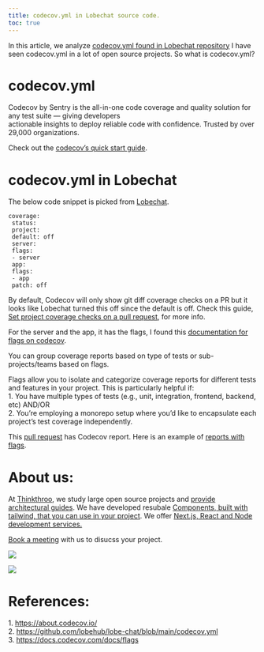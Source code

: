 ```yaml
---
title: codecov.yml in Lobechat source code.
toc: true
---
```


In this article, we analyze [codecov.yml found in Lobechat repository](https://github.com/lobehub/lobe-chat/blob/main/codecov.yml) I have seen codecov.yml in a lot of open source projects. So what is codecov.yml?

# **codecov.yml**

Codecov by Sentry is the all-in-one code coverage and quality solution for any test suite — giving developers  
actionable insights to deploy reliable code with confidence. Trusted by over 29,000 organizations.

Check out the [codecov’s quick start guide](https://docs.codecov.com/docs/quick-start).

# **codecov.yml in Lobechat**

The below code snippet is picked from [Lobechat](https://github.com/lobehub/lobe-chat/blob/main/codecov.yml).

```plaintext
coverage:
 status:
 project:
 default: off
 server:
 flags:
 - server
 app:
 flags:
 - app
 patch: off
```

By default, Codecov will only show git diff coverage checks on a PR but it looks like Lobechat turned this off since the default is off. Check this guide, [Set project coverage checks on a pull request](https://docs.codecov.com/docs/common-recipe-list#set-project-coverage-checks-on-a-pull-request), for more info.

For the server and the app, it has the flags, I found this [documentation for flags on codecov](https://docs.codecov.com/docs/flags).

You can group coverage reports based on type of tests or sub-projects/teams based on flags.

Flags allow you to isolate and categorize coverage reports for different tests and features in your project. This is particularly helpful if:  
1\. You have multiple types of tests (e.g., unit, integration, frontend, backend, etc) AND/OR  
2\. You’re employing a monorepo setup where you’d like to encapsulate each project’s test coverage independently.

This [pull request](https://github.com/lobehub/lobe-chat/pull/4394) has Codecov report. Here is an example of [reports with flags](https://app.codecov.io/gh/lobehub/lobe-chat/pull/4394/flags?src=pr&el=flag&utm_medium=referral&utm_source=github&utm_content=comment&utm_campaign=pr+comments&utm_term=lobehub).

# **About us:**

At [Thinkthroo](https://thinkthroo.com/), we study large open source projects and [provide architectural guides](https://app.thinkthroo.com/architecture). We have developed resubale [Components, built with tailwind, that you can use in your project](https://thinkthroo.com/components). We offer [Next.js, React and Node development services.](https://thinkthroo.com/components)

[Book a meeting](https://cal.com/team-thinkthroo-dxiovj/consultation?date=2024-10-19&month=2024-10) with us to disucss your project.

![](https://miro.medium.com/v2/resize:fit:875/1*6kRyk_7nWfv8JSoaXxoNjQ.png)

![](https://miro.medium.com/v2/resize:fit:875/1*_1bbtIe_HR07sKSyskLy2A.png)

# **References:**

1\. https://about.codecov.io/  
2\. https://github.com/lobehub/lobe-chat/blob/main/codecov.yml  
3\. https://docs.codecov.com/docs/flags

[  
](https://medium.com/tag/javascript?source=post_page-----76c7e452263e--------------------------------)
